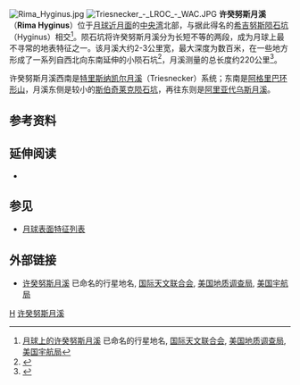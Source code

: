 {{noteTA
|T=zh-hans:希吉努斯月溪
|1=zh-hans:希吉努斯; zh-hant:许癸努斯
}}
[[Image:Rima_Hyginus.jpg|thumb]] 
[[Image:Triesnecker_-_LROC_-_WAC.JPG|thumb]]
'''许癸努斯月溪'''（'''Rima Hyginus'''）位于[[月球|月球]][[月球正面|近月面]]的[[中央湾_(月球)|中央湾]]北部，与据此得名的[[希吉努斯陨石坑|希吉努斯陨石坑]]（Hyginus）相交<ref name="iau">[http://planetarynames.wr.usgs.gov/Feature/5067 月球上的许癸努斯月溪] {{Wayback|url=http://planetarynames.wr.usgs.gov/Feature/5067 |date=20180708162801 }}已命名的行星地名, [[国际天文联合会|国际天文联合会]], [[美国地质调查局|美国地质调查局]], [[美国宇航局|美国宇航局]]</ref>。陨石坑将许癸努斯月溪分为长短不等的两段，成为月球上最不寻常的地表特征之一。该月溪大约2-3公里宽，最大深度为数百米，在一些地方形成了一系列自西北向东南延伸的小陨石坑<ref name="ruklz">{{cite book
| last = Rükl
| first = Antonín
| authorlink2 = 安东宁·鲁克尔
| title = 月球地图集
| publisher = 阿文蒂诺
| location = 布拉格
| year = 1991年
| ref = 许癸努斯月溪
| page = 第200页
| isbn = 80-85277-10-7
}}</ref>，月溪测量的总长度约220公里<ref name="rukl3">{{cite book
| last = Rükl
| first = Antonín
| authorlink2 = 安东宁·鲁克尔
| title = 月球地图集
| publisher = 阿文蒂诺
| location = 布拉格
| year = 1991年
| ref = 许癸努斯环形山
| page = 第94/34页
| isbn = 80-85277-10-7
}}</ref>。 

许癸努斯月溪西南是[[特里斯纳凯尔月溪|特里斯纳凯尔月溪]]（Triesnecker）系统；东南是[[阿格里巴环形山|阿格里巴环形山]]，月溪东侧是较小的[[斯伯奇莱克陨石坑|斯伯奇莱克陨石坑]]，再往东则是[[阿里亚代乌斯月溪|阿里亚代乌斯月溪]]。

== 参考资料 ==
{{reflist}}

== 延伸阅读 ==
* {{cite book
| last = Rükl
| first = Antonín
| authorlink2 = 安东宁·鲁克尔
| title = 月球地图集
| publisher = 阿文蒂诺
| location = 布拉格 
| year = 1991
| ref = 许癸努斯环形山
| page = 94/34
| isbn = 80-85277-10-7
}}

== 参见 ==
* [[月球表面特征列表|月球表面特征列表]]

==外部链接==
* [http://planetarynames.wr.usgs.gov/Feature/5067 许癸努斯月溪]{{Wayback|url=http://planetarynames.wr.usgs.gov/Feature/5067 |date=20180708162801 }} 已命名的行星地名, [[国际天文联合会|国际天文联合会]], [[美国地质调查局|美国地质调查局]], [[美国宇航局|美国宇航局]]

[[Category:月溪|H]]
[[Category:月球地理特徵|许癸努斯月溪]]